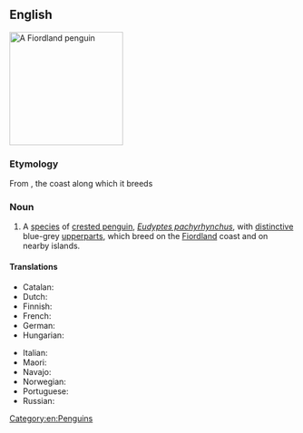 ==English==
{{wikipedia}}
[[Image:Fiordland penguin (Mattern).jpg|200px|right|thumb|A Fiordland penguin]]
{{wikispecies|Eudyptes pachyrhynchus}}

===Etymology===
From {{w|Fiordland}}, the coast along which it breeds

===Noun===
{{en-noun}}

# A [[species]] of [[crested penguin]], ''[[Eudyptes pachyrhynchus]]'', with [[distinctive]] blue-grey [[upperparts]], which breed on the [[Fiordland]] coast and on nearby islands.

====Translations====
{{trans-top|penguin}}
* Catalan: {{t|ca|pingüí de Fiordland|m}}
* Dutch: {{t|nl|fjordlandkuifpinguïn|m}}
* Finnish: {{t+|fi|vuonopingviini}}
* French: {{t+|fr|gorfou du Fiordland|m}}
* German: {{t+|de|Dickschnabelpinguin|m}}
* Hungarian: {{t|hu|fjordlandi pingvin}}
{{trans-mid}}
* Italian: {{t|it|pinguino del Fiordland|m}}
* Maori: {{t|mi|pokotiwha}}
* Navajo: {{t|nv|Łeesdísí Bikéyahdę́ę́ʼ tsídii naʼałkʼaiʼí}}
* Norwegian: {{t|no|skogpingvin}}
* Portuguese: {{t|pt|pinguim de Fiordland}}
* Russian: {{t|ru|толстоклю́вый пингви́н}}
{{trans-bottom}}
[[Category:en:Penguins]]